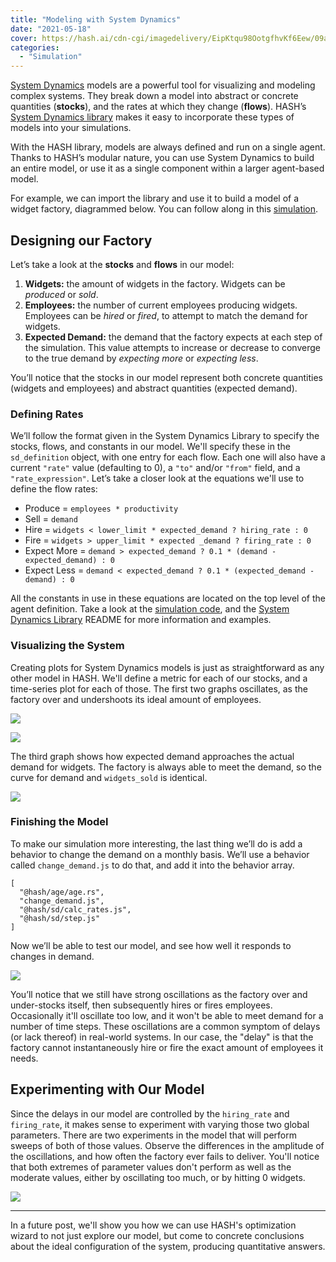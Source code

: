 ```yaml
---
title: "Modeling with System Dynamics"
date: "2021-05-18"
cover: https://hash.ai/cdn-cgi/imagedelivery/EipKtqu98OotgfhvKf6Eew/09a23d79-72aa-4b29-4662-161d1a7fc100/public
categories: 
  - "Simulation"
---
```


[System Dynamics](https://hash.ai/wiki/system-dynamics) models are a powerful tool for visualizing and modeling complex systems. They break down a model into abstract or concrete quantities (**stocks**), and the rates at which they change (**flows**). HASH’s [System Dynamics library](https://hash.ai/@hash/sd) makes it easy to incorporate these types of models into your simulations.

With the HASH library, models are always defined and run on a single agent. Thanks to HASH’s modular nature, you can use System Dynamics to build an entire model, or use it as a single component within a larger agent-based model.

For example, we can import the library and use it to build a model of a widget factory, diagrammed below. You can follow along in this [simulation](https://hash.ai/@hash/widget-factory-system-dynamics).

## Designing our Factory

Let’s take a look at the **stocks** and **flows** in our model:

1. **Widgets:** the amount of widgets in the factory. Widgets can be _produced_ or _sold_.
1. **Employees:** the number of current employees producing widgets. Employees can be _hired_ or _fired_, to attempt to match the demand for widgets.
1. **Expected Demand:** the demand that the factory expects at each step of the simulation. This value attempts to increase or decrease to converge to the true demand by _expecting more_ or _expecting less_.

You’ll notice that the stocks in our model represent both concrete quantities (widgets and employees) and abstract quantities (expected demand).

### Defining Rates

We’ll follow the format given in the System Dynamics Library to specify the stocks, flows, and constants in our model. We'll specify these in the `sd_definition` object, with one entry for each flow. Each one will also have a current `"rate"` value (defaulting to 0), a `"to"` and/or `"from"` field, and a `"rate_expression"`. Let’s take a closer look at the equations we'll use to define the flow rates:

- Produce = `employees * productivity`
- Sell = `demand`
- Hire = `widgets < lower_limit * expected_demand ? hiring_rate : 0`
- Fire = `widgets > upper_limit * expected _demand ? firing_rate : 0`
- Expect More = `demand > expected_demand ? 0.1 * (demand - expected_demand) : 0`
- Expect Less = `demand < expected_demand ? 0.1 * (expected_demand - demand) : 0`

All the constants in use in these equations are located on the top level of the agent definition. Take a look at the [simulation code](https://core.hash.ai/@hash/widget-factory-system-dynamics/1.0.0), and the [System Dynamics Library](https://hash.ai/@hash/sd) README for more information and examples.

### Visualizing the System

Creating plots for System Dynamics models is just as straightforward as any other model in HASH. We'll define a metric for each of our stocks, and a time-series plot for each of those. The first two graphs oscillates, as the factory over and undershoots its ideal amount of employees.

![](https://hash.ai/cdn-cgi/imagedelivery/EipKtqu98OotgfhvKf6Eew/69d7fa60-d0cf-4967-8c77-8e3384e23000/public)

![](https://hash.ai/cdn-cgi/imagedelivery/EipKtqu98OotgfhvKf6Eew/643dfa01-ff2b-4a1a-4e5e-3ceffd2d5700/public)

The third graph shows how expected demand approaches the actual demand for widgets. The factory is always able to meet the demand, so the curve for demand and `widgets_sold` is identical.

![](https://hash.ai/cdn-cgi/imagedelivery/EipKtqu98OotgfhvKf6Eew/b95ee63e-0e1f-4270-87be-d886b520c500/public)

### Finishing the Model

To make our simulation more interesting, the last thing we’ll do is add a behavior to change the demand on a monthly basis. We’ll use a behavior called `change_demand.js` to do that, and add it into the behavior array.

```
[
  "@hash/age/age.rs",
  "change_demand.js",
  "@hash/sd/calc_rates.js",
  "@hash/sd/step.js"
]
```

Now we’ll be able to test our model, and see how well it responds to changes in demand.

![](https://hash.ai/cdn-cgi/imagedelivery/EipKtqu98OotgfhvKf6Eew/1849413d-ba85-4c56-34df-0d64a5f41a00/public)

You’ll notice that we still have strong oscillations as the factory over and under-stocks itself, then subsequently hires or fires employees. Occasionally it'll oscillate too low, and it won't be able to meet demand for a number of time steps. These oscillations are a common symptom of delays (or lack thereof) in real-world systems. In our case, the "delay" is that the factory cannot instantaneously hire or fire the exact amount of employees it needs.

## Experimenting with Our Model

Since the delays in our model are controlled by the `hiring_rate` and `firing_rate`, it makes sense to experiment with varying those two global parameters. There are two experiments in the model that will perform sweeps of both of those values. Observe the differences in the amplitude of the oscillations, and how often the factory ever fails to deliver. You'll notice that both extremes of parameter values don't perform as well as the moderate values, either by oscillating too much, or by hitting 0 widgets.

![](https://hash.ai/cdn-cgi/imagedelivery/EipKtqu98OotgfhvKf6Eew/4937df18-691c-4638-7606-ab4010866c00/public)

* * *

In a future post, we'll show you how we can use HASH's optimization wizard to not just explore our model, but come to concrete conclusions about the ideal configuration of the system, producing quantitative answers.

